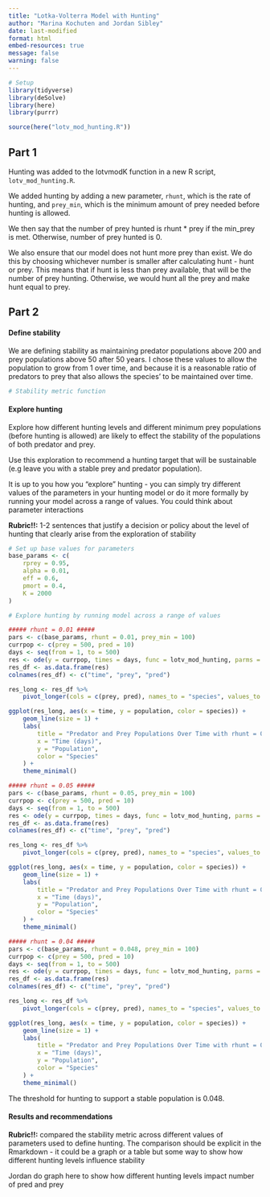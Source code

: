 ```yaml
---
title: "Lotka-Volterra Model with Hunting"
author: "Marina Kochuten and Jordan Sibley" 
date: last-modified
format: html
embed-resources: true
message: false
warning: false
---
```


```r
# Setup
library(tidyverse)
library(deSolve)
library(here)
library(purrr)

source(here("lotv_mod_hunting.R"))
```


## Part 1

Hunting was added to the lotvmodK function in a new R script, `lotv_mod_hunting.R`. 

We added hunting by adding a new parameter, `rhunt`, which is the rate of hunting, and `prey_min`, which is the minimum amount of prey needed before hunting is allowed.

We then say that the number of prey hunted is rhunt * prey if the min_prey is met. Otherwise, number of prey hunted is 0. 

We also ensure that our model does not hunt more prey than exist. We do this by choosing whichever number is smaller after calculating hunt - hunt or prey. This means that if hunt is less than prey available, that will be the number of prey hunting. Otherwise, we would hunt all the prey and make hunt equal to prey. 


## Part 2

#### Define stability

We are defining stability as maintaining predator populations above 200 and prey populations above 50 after 50 years. I chose these values to allow the population to grow from 1 over time, and because it is a reasonable ratio of predators to prey that also allows the species' to be maintained over time. 

```r
# Stability metric function

```


#### Explore hunting

Explore how different hunting levels and different minimum prey populations (before hunting is allowed) are likely to effect the stability of the populations of both predator and prey.

Use this exploration to recommend a hunting target that will be sustainable (e.g leave you with a stable prey and predator population). 


It is up to you how you "explore" hunting - you can simply try different values of the parameters in your hunting model or do it more formally by running your model across a range of values. You could think about parameter interactions

**Rubric!!:** 1-2 sentences that justify a decision or policy about the level of hunting that clearly arise from the exploration of stability

```r
# Set up base values for parameters
base_params <- c(
    rprey = 0.95,
    alpha = 0.01,
    eff = 0.6,
    pmort = 0.4,
    K = 2000
)
```

```r
# Explore hunting by running model across a range of values

##### rhunt = 0.01 #####
pars <- c(base_params, rhunt = 0.01, prey_min = 100)
currpop <- c(prey = 500, pred = 10)
days <- seq(from = 1, to = 500)
res <- ode(y = currpop, times = days, func = lotv_mod_hunting, parms = pars)
res_df <- as.data.frame(res)
colnames(res_df) <- c("time", "prey", "pred")

res_long <- res_df %>%
    pivot_longer(cols = c(prey, pred), names_to = "species", values_to = "population")

ggplot(res_long, aes(x = time, y = population, color = species)) +
    geom_line(size = 1) +
    labs(
        title = "Predator and Prey Populations Over Time with rhunt = 0.01",
        x = "Time (days)",
        y = "Population",
        color = "Species"
    ) +
    theme_minimal()
```
```r
##### rhunt = 0.05 #####
pars <- c(base_params, rhunt = 0.05, prey_min = 100)
currpop <- c(prey = 500, pred = 10)
days <- seq(from = 1, to = 500)
res <- ode(y = currpop, times = days, func = lotv_mod_hunting, parms = pars)
res_df <- as.data.frame(res)
colnames(res_df) <- c("time", "prey", "pred")

res_long <- res_df %>%
    pivot_longer(cols = c(prey, pred), names_to = "species", values_to = "population")

ggplot(res_long, aes(x = time, y = population, color = species)) +
    geom_line(size = 1) +
    labs(
        title = "Predator and Prey Populations Over Time with rhunt = 0.01",
        x = "Time (days)",
        y = "Population",
        color = "Species"
    ) +
    theme_minimal()
```
```r
##### rhunt = 0.04 #####
pars <- c(base_params, rhunt = 0.048, prey_min = 100)
currpop <- c(prey = 500, pred = 10)
days <- seq(from = 1, to = 500)
res <- ode(y = currpop, times = days, func = lotv_mod_hunting, parms = pars)
res_df <- as.data.frame(res)
colnames(res_df) <- c("time", "prey", "pred")

res_long <- res_df %>%
    pivot_longer(cols = c(prey, pred), names_to = "species", values_to = "population")

ggplot(res_long, aes(x = time, y = population, color = species)) +
    geom_line(size = 1) +
    labs(
        title = "Predator and Prey Populations Over Time with rhunt = 0.01",
        x = "Time (days)",
        y = "Population",
        color = "Species"
    ) +
    theme_minimal()
```
The threshold for hunting to support a stable population is 0.048.

#### Results and recommendations

**Rubric!!:** compared the stability metric across different values of parameters used to define hunting. The comparison should be explicit in the Rmarkdown - it could be a graph or a table but some way to show how different hunting levels influence stability

Jordan do graph here to show how different hunting levels impact number of pred and prey 


